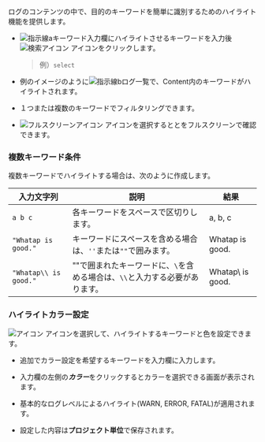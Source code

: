 ログのコンテンツの中で、目的のキーワードを簡単に識別するためのハイライト機能を提供します。

<InDoc pages="log-search,aws-log-search">
<ImgLang img='log-search-content-search-highlight.png' desc='ログ検索コンテンツのハイライト'/>
</InDoc>

<InDoc pages="log-lt,aws-log-lt">
<ImgLang img='log-content-search-highlight.png' desc='ログTailコンテンツのハイライト'/>
</InDoc>

- ![指示線a](/img/char-a.svg)キーワード入力欄にハイライトさせるキーワードを入力後![検索アイコン](/img/ic-search.svg) <Cmdname sid="search" className="uitext" />アイコンをクリックします。

  > 例）`select`

- 例のイメージのように![指示線b](/img/char-b.svg)ログ一覧で、Content内のキーワードがハイライトされます。

- １つまたは複数のキーワードでフィルタリングできます。

- ![フルスクリーンアイコン](/img/ic-fullscreen.svg) <Cmdname sid="TLT06869" className="uitext" />アイコンを選択すると<Cmdname sid="log" className="uitext" />と<Cmdname sid="TTL06444" className="uitext" />をフルスクリーンで確認できます。

### 複数キーワード条件

複数キーワードでハイライトする場合は、次のように作成します。

| 入力文字列                 | 説明                                         | 結果               |
| --------------------- | ------------------------------------------ | ---------------- |
| `a b c`               | 各キーワードをスペースで区切りします。                        | a, b, c          |
| `"Whatap is good."`   | キーワードにスペースを含める場合は、`''`または`""`で囲みます。        | Whatap is good.  |
| `"Whatap\\ is good."` | ""で囲まれたキーワードに、`\`を含める場合は、`\\`と入力する必要があります。 | Whatap\ is good. |

### ハイライトカラー設定

![アイコン](/img/ic-highlight.svg) <Cmdname sid="highlight" className="uitext" />アイコンを選択して、ハイライトするキーワードと色を設定できます。 

<ImgLang img='log-lt-highlight.png' desc='ハイライト'/>

- 追加でカラー設定を希望するキーワードを入力欄に入力します。 

- 入力欄の左側の***カラー***をクリックするとカラーを選択できる画面が表示されます。 

- 基本的なログレベルによるハイライト(<span class='logwr'>WARN</span>, <span class='loger'>ERROR</span>, <span class='logft'>FATAL</span>)が適用されます。 

- 設定した内容は**プロジェクト単位**で保存されます。 
